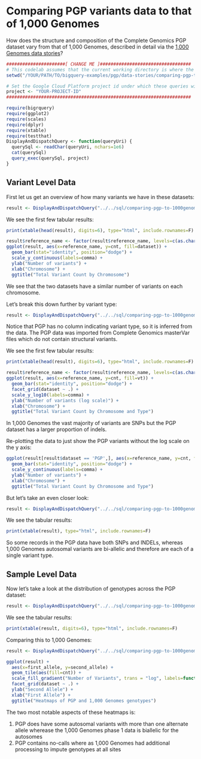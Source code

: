 <!-- R Markdown Documentation, DO NOT EDIT THE PLAIN MARKDOWN VERSION OF THIS FILE -->

<!-- Copyright 2014 Google Inc. All rights reserved. -->

<!-- Licensed under the Apache License, Version 2.0 (the "License"); -->
<!-- you may not use this file except in compliance with the License. -->
<!-- You may obtain a copy of the License at -->

<!--     http://www.apache.org/licenses/LICENSE-2.0 -->

<!-- Unless required by applicable law or agreed to in writing, software -->
<!-- distributed under the License is distributed on an "AS IS" BASIS, -->
<!-- WITHOUT WARRANTIES OR CONDITIONS OF ANY KIND, either express or implied. -->
<!-- See the License for the specific language governing permissions and -->
<!-- limitations under the License. -->

Comparing PGP variants data to that of 1,000 Genomes
========================================================

How does the structure and composition of the Complete Genomics PGP dataset vary from that of 1,000 Genomes, described in detail via the [1,000 Genomes data stories](../../../1000genomes/data-stories)?

```r
######################[ CHANGE ME ]##################################
# This codelab assumes that the current working directory is where the Rmd file resides.
setwd("/YOUR/PATH/TO/bigquery-examples/pgp/data-stories/comparing-pgp-to-1000genomes")

# Set the Google Cloud Platform project id under which these queries will run.
project <- "YOUR-PROJECT-ID"
#####################################################################
```

```r
require(bigrquery)
require(ggplot2)
require(scales)
require(dplyr)
require(xtable)
require(testthat)
DisplayAndDispatchQuery <- function(queryUri) {
  querySql <- readChar(queryUri, nchars=1e6)
  cat(querySql)
  query_exec(querySql, project)
}
```

Variant Level Data
------------------

First let us get an overview of how many variants we have in these datasets:
```r
result <- DisplayAndDispatchQuery("../../sql/comparing-pgp-to-1000genomes/variant-counts-by-chromosome.sql")
```

We see the first few tabular results:
```r
print(xtable(head(result), digits=6), type="html", include.rownames=F)
```

```r
result$reference_name <- factor(result$reference_name, levels=c(as.character(seq(1,22)), "X", "Y", "MT"))
ggplot(result, aes(x=reference_name, y=cnt, fill=dataset)) +
  geom_bar(stat="identity", position="dodge") +
  scale_y_continuous(labels=comma) +
  ylab("Number of variants") +
  xlab("Chromosome") +
  ggtitle("Total Variant Count by Chromosome")
```
We see that the two datasets have a similar number of variants on each chromosome.

Let's break this down further by variant type:
```r
result <- DisplayAndDispatchQuery("../../sql/comparing-pgp-to-1000genomes/variant-counts-by-type-and-chromosome.sql")
```
Notice that PGP has no column indicating variant type, so it is inferred from the data.  The PGP
data was imported from Complete Genomics masterVar files which do not contain structural variants.

We see the first few tabular results:
```r
print(xtable(head(result), digits=6), type="html", include.rownames=F)
```

```r
result$reference_name <- factor(result$reference_name, levels=c(as.character(seq(1,22)), "X", "Y", "MT"))
ggplot(result, aes(x=reference_name, y=cnt, fill=vt)) +
  geom_bar(stat="identity", position="dodge") +
  facet_grid(dataset ~ .) +
  scale_y_log10(labels=comma) +
  ylab("Number of variants (log scale)") +
  xlab("Chromosome") +
  ggtitle("Total Variant Count by Chromosome and Type")
```
In 1,000 Genomes the vast majority of variants are SNPs but the PGP dataset has a larger proportion of indels.

Re-plotting the data to just show the PGP variants without the log scale on the y axis:
```r
ggplot(result[result$dataset == 'PGP',], aes(x=reference_name, y=cnt, fill=vt)) +
  geom_bar(stat="identity", position="dodge") +
  scale_y_continuous(labels=comma) +
  ylab("Number of variants") +
  xlab("Chromosome") +
  ggtitle("Total Variant Count by Chromosome and Type")
```
 
But let's take an even closer look:
```r
result <- DisplayAndDispatchQuery("../../sql/comparing-pgp-to-1000genomes/taking-a-closer-look-at-variant-types.sql")
```

We see the tabular results:
```r
print(xtable(result), type="html", include.rownames=F)
```
So some records in the PGP data have both SNPs and INDELs, whereas 1,000 Genomes autosomal variants are bi-allelic and therefore are each of a single variant type.

Sample Level Data
-----------------

Now let's take a look at the distribution of genotypes across the PGP dataset:
```r
result <- DisplayAndDispatchQuery("../../sql/comparing-pgp-to-1000genomes/genotype-counts.sql")
```

We see the tabular results:
```r
print(xtable(result, digits=6), type="html", include.rownames=F)
```

Comparing this to 1,000 Genomes:
```r
result <- DisplayAndDispatchQuery("../../sql/comparing-pgp-to-1000genomes/parsed-genotype-counts.sql")
```

```r
ggplot(result) +
  aes(x=first_allele, y=second_allele) +
  geom_tile(aes(fill=cnt)) +
  scale_fill_gradient("Number of Variants", trans = "log", labels=function(x){round(x)}) +
  facet_grid(dataset ~ .) +
  ylab("Second Allele") +
  xlab("First Allele") +
  ggtitle("Heatmaps of PGP and 1,000 Genomes genotypes")

```
The two most notable aspects of these heatmaps is:

  1. PGP does have some autosomal variants with more than one alternate allele wherease the 1,000 Genomes phase 1 data is biallelic for the autosomes
  2. PGP contains no-calls where as 1,000 Genomes had additional processing to impute genotypes at all sites
